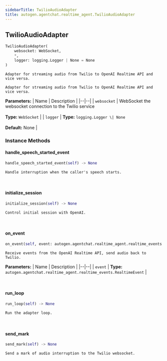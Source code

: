 ```yaml
---
sidebarTitle: TwilioAudioAdapter
title: autogen.agentchat.realtime_agent.TwilioAudioAdapter
---
```

<h2 id="autogen.agentchat.realtime_agent.TwilioAudioAdapter" class="doc doc-heading">
    <code class="doc-symbol doc-symbol-heading doc-symbol-class"></code>
    <span class="doc doc-object-name doc-class-name">TwilioAudioAdapter</span>
    <a href="#autogen.agentchat.realtime_agent.TwilioAudioAdapter" class="headerlink" title="Permanent link"></a>
</h2>

```python
TwilioAudioAdapter(
    websocket: WebSocket,
    *,
    logger: logging.Logger | None = None
)
```

    Adapter for streaming audio from Twilio to OpenAI Realtime API and vice versa.
    
    Adapter for streaming audio from Twilio to OpenAI Realtime API and vice versa.

<b>Parameters:</b>
| Name | Description |
|--|--|
| `websocket` | WebSocket the websocket connection to the Twilio service<br/><br/>**Type:** `WebSocket` |
| `logger` | **Type:** `logging.Logger \| None`<br/><br/>**Default:** None |

### Instance Methods

<code class="doc-symbol doc-symbol-heading doc-symbol-method"></code>
#### handle_speech_started_event
<a href="#autogen.agentchat.realtime_agent.TwilioAudioAdapter.handle_speech_started_event" class="headerlink" title="Permanent link"></a>

```python
handle_speech_started_event(self) -> None
```

    Handle interruption when the caller's speech starts.

<br />

<code class="doc-symbol doc-symbol-heading doc-symbol-method"></code>
#### initialize_session
<a href="#autogen.agentchat.realtime_agent.TwilioAudioAdapter.initialize_session" class="headerlink" title="Permanent link"></a>

```python
initialize_session(self) -> None
```

    Control initial session with OpenAI.

<br />

<code class="doc-symbol doc-symbol-heading doc-symbol-method"></code>
#### on_event
<a href="#autogen.agentchat.realtime_agent.TwilioAudioAdapter.on_event" class="headerlink" title="Permanent link"></a>

```python
on_event(self, event: autogen.agentchat.realtime_agent.realtime_events.RealtimeEvent) -> None
```

    Receive events from the OpenAI Realtime API, send audio back to Twilio.

<b>Parameters:</b>
| Name | Description |
|--|--|
| `event` | **Type:** `autogen.agentchat.realtime_agent.realtime_events.RealtimeEvent` |

<br />

<code class="doc-symbol doc-symbol-heading doc-symbol-method"></code>
#### run_loop
<a href="#autogen.agentchat.realtime_agent.TwilioAudioAdapter.run_loop" class="headerlink" title="Permanent link"></a>

```python
run_loop(self) -> None
```

    Run the adapter loop.

<br />

<code class="doc-symbol doc-symbol-heading doc-symbol-method"></code>
#### send_mark
<a href="#autogen.agentchat.realtime_agent.TwilioAudioAdapter.send_mark" class="headerlink" title="Permanent link"></a>

```python
send_mark(self) -> None
```

    Send a mark of audio interruption to the Twilio websocket.

<br />